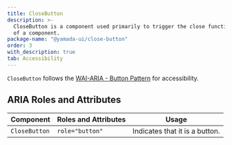 ```yaml
---
title: CloseButton
description: >-
  CloseButton is a component used primarily to trigger the close functionality
  of a component.
package-name: "@yamada-ui/close-button"
order: 3
with_description: true
tab: Accessibility
---
```


`CloseButton` follows the [WAI-ARIA - Button Pattern](https://www.w3.org/WAI/ARIA/apg/patterns/button/) for accessibility.

## ARIA Roles and Attributes

| Component     | Roles and Attributes | Usage                          |
| ------------- | -------------------- | ------------------------------ |
| `CloseButton` | `role="button"`      | Indicates that it is a button. |
